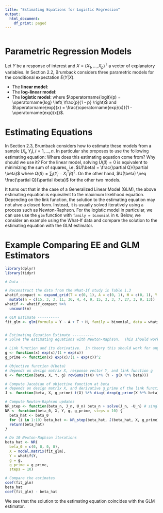 ```yaml
---
title: "Estimating Equations for Logistic Regression"
output:
  html_document:
    df_print: paged
---
```


```r
```


\newcommand{\tp}{\mathsf{T}}


# Parametric Regression Models

Let $Y$ be a response of interest and $X = (X_1, \ldots, X_p)^\tp$ a vector of explanatory variables.  In Section 2.2, Brumback considers three parametric models for the conditional expectation $E(Y| X)$. 

- The **linear model**: 
\begin{align*}
E(Y| X) = X^\tp \beta.
\end{align*}
- The **log-linear model**: 
\begin{align*}
\operatorname{log}(E(Y| X)) & = X^\tp \beta, \\
E(Y| X) & = \operatorname{exp}(X^\tp \beta).\\
\end{align*}
- The **logistic model**: 
\begin{align*}
\operatorname{logit}(E(Y| X)) & = X^\tp \beta, \\
E(Y| X) & = \operatorname{expit}(X^\tp \beta), \\ 
\end{align*}
where $\operatorname{logit}(p) = \operatorname{log} \left( \frac{p}{1 - p} \right)$ and $\operatorname{exp}(x) =  \frac{\operatorname{exp}(x)}{1 - \operatorname{exp}(x)}$.


# Estimating Equations

In Section 2.3, Brumback considers how to estimate these models from a sample $(X_i, Y_i), i = 1, \ldots, n$.  In particular she proposes to use the following estimating equation:
\begin{align*}
U(\beta) = \sum_i X_i^\mathsf{T} (Y_i - E(Y_i| X_i)) = 0.
\end{align*}
Where does this estimating equation come from?  Why should we use it?  For the linear model, solving $U(\beta) = 0$ is equivalent to minimizing the sum of squares, i.e. $U(\beta) = \frac{\partial Q}{\partial \beta}$ where $Q(\beta) = \sum_i (Y_i - X_i^\tp \beta)^2$.  On the other hand, $U(\beta) \neq \frac{\partial Q}{\partial \beta}$ for the other two models.

It turns out that in the case of a Generalized Linear Model (GLM), the above estimating equation is equivalent to the maximum likelihood equation.  Depending on the link function, the solution to the estimating equation may not ahve a closed form.  Instead, it is usually solved iteratively using a process such as Newton-Raphson.  For the logistic model in particular, we can use use the `glm` function with `family = binomial` in `R`.  Below, we consider an example using the What-If data and compare the solution to the estimating equation with the GLM estimator.


# Example Comparing EE and GLM Estimators

```r
library(dplyr)
library(tidyr)

# Data ----------

# Reconstruct the data from the What-If study in Table 1.3
whatif_compact <- expand_grid(T = c(0, 1), A = c(0, 1), H = c(0, 1), Y = c(0, 1)) %>% 
  mutate(n = c(15, 3, 3, 11, 36, 4, 4, 9, 15, 3, 3, 7, 27, 3, 9, 13))
whatif <- whatif_compact %>% 
  uncount(n)

# GLM Estimate ----------
fit_glm <- glm(formula = Y ~ A + T + H, family = binomial, data = whatif)


# Estimating Equation Estimate ----------
# Solve the estimating equations with Newton-Raphson.  This should work for any link function g

# Link function and its derivative.  In theory this should work for any link function.
g <- function(x) exp(x)/(1 + exp(x))
g_prime <- function(x) exp(x)/(1 + exp(x))^2

# Objective function U(beta)
# depends on design matrix X, response vector Y, and link function g
U <- function(beta, X, Y, g) rowSums(t(X) %*% (Y - g(X %*% beta)))

# Compute Jacobian of objective function at beta
# depends on design matrix X, and derivative g_prime of the link function
J <- function(beta, X, g_prime) t(X) %*% diag(-drop(g_prime(X %*% beta))) %*% X

# Compute Newton-Raphson updates
NR_step <- function(beta_n, J_n, U_n) beta_n + solve(J_n, -U_n) # single update
NR <- function(beta_0, X, Y, g, g_prime, steps = 10) {
  beta_hat <- beta_0
  for (i in 1:10) beta_hat <- NR_step(beta_hat, J(beta_hat, X, g_prime), U(beta_hat, X, Y, g))
  return(beta_hat)
}

# Do 10 Newton-Raphson iterations
beta_hat <- NR(
  beta_0 = c(0, 0, 0, 0), 
  X = model.matrix(fit_glm), 
  Y = whatif$Y,
  g = g,
  g_prime = g_prime,
  steps = 10)

# Compare the estimates
coef(fit_glm)
beta_hat
coef(fit_glm) - beta_hat
```
We see that the solution to the estimating equation coincides with the GLM estimator.







